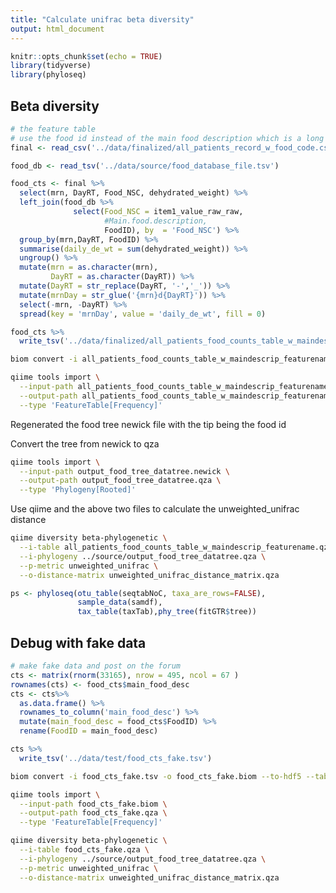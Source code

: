 ```yaml
---
title: "Calculate unifrac beta diversity"
output: html_document
---
```


```r
knitr::opts_chunk$set(echo = TRUE)
library(tidyverse)
library(phyloseq)
```

## Beta diversity

```r
# the feature table
# use the food id instead of the main food description which is a long string
final <- read_csv('../data/finalized/all_patients_record_w_food_code.csv')

food_db <- read_tsv('../data/source/food_database_file.tsv')

food_cts <- final %>% 
  select(mrn, DayRT, Food_NSC, dehydrated_weight) %>% 
  left_join(food_db %>% 
              select(Food_NSC = item1_value_raw_raw,
                     #Main.food.description,
                     FoodID), by  = 'Food_NSC') %>% 
  group_by(mrn,DayRT, FoodID) %>% 
  summarise(daily_de_wt = sum(dehydrated_weight)) %>% 
  ungroup() %>% 
  mutate(mrn = as.character(mrn),
         DayRT = as.character(DayRT)) %>% 
  mutate(DayRT = str_replace(DayRT, '-','_')) %>% 
  mutate(mrnDay = str_glue('{mrn}d{DayRT}')) %>% 
  select(-mrn, -DayRT) %>% 
  spread(key = 'mrnDay', value = 'daily_de_wt', fill = 0)

food_cts %>% 
  write_tsv('../data/finalized/all_patients_food_counts_table_w_maindescrip_featurename.tsv')

```

```bash
biom convert -i all_patients_food_counts_table_w_maindescrip_featurename.tsv -o all_patients_food_counts_table_w_maindescrip_featurename.biom --to-hdf5 --table-type="Table"
```

```bash
qiime tools import \
  --input-path all_patients_food_counts_table_w_maindescrip_featurename.biom \
  --output-path all_patients_food_counts_table_w_maindescrip_featurename.qza \
  --type 'FeatureTable[Frequency]'
```

Regenerated the food tree newick file with the tip being the food id

Convert the tree from newick to qza

```bash
qiime tools import \
  --input-path output_food_tree_datatree.newick \
  --output-path output_food_tree_datatree.qza \
  --type 'Phylogeny[Rooted]'
```


Use qiime and the above two files to calculate the unweighted_unifrac distance 

```bash
qiime diversity beta-phylogenetic \
  --i-table all_patients_food_counts_table_w_maindescrip_featurename.qza \
  --i-phylogeny ../source/output_food_tree_datatree.qza \
  --p-metric unweighted_unifrac \
  --o-distance-matrix unweighted_unifrac_distance_matrix.qza
```




```r
ps <- phyloseq(otu_table(seqtabNoC, taxa_are_rows=FALSE), 
               sample_data(samdf), 
               tax_table(taxTab),phy_tree(fitGTR$tree))
```












## Debug with fake data

```r
# make fake data and post on the forum
cts <- matrix(rnorm(33165), nrow = 495, ncol = 67 ) 
rownames(cts) <- food_cts$main_food_desc
cts <- cts%>% 
  as.data.frame() %>% 
  rownames_to_column('main_food_desc') %>% 
  mutate(main_food_desc = food_cts$FoodID) %>% 
  rename(FoodID = main_food_desc)

cts %>% 
  write_tsv('../data/test/food_cts_fake.tsv')
```

```bash
biom convert -i food_cts_fake.tsv -o food_cts_fake.biom --to-hdf5 --table-type="Table"
```

```bash
qiime tools import \
  --input-path food_cts_fake.biom \
  --output-path food_cts_fake.qza \
  --type 'FeatureTable[Frequency]'
```


```bash
qiime diversity beta-phylogenetic \
  --i-table food_cts_fake.qza \
  --i-phylogeny ../source/output_food_tree_datatree.qza \
  --p-metric unweighted_unifrac \
  --o-distance-matrix unweighted_unifrac_distance_matrix.qza
```

